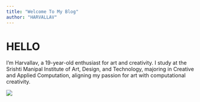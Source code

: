 ```yaml
---
title: "Welcome To My Blog"
author: "HARVALLAV"
---
```


# HELLO

I'm Harvallav, a 19-year-old enthusiast for art and creativity. I study at the Srishti Manipal Institute of Art, Design, and Technology, majoring in Creative and Applied Computation, aligning my passion for art with computational creativity.

![](photo.png)
